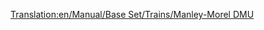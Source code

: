 [[Translation:en/Manual/Base Set/Trains/Manley-Morel DMU]]
{{it/Manuale/Set base/Treni/StatLocomotive|Image=[[File:en/Manual/Base Set/Trains/Manleymoreldmu.png]]
|Name=Manley-Morel DMU
|Costo=25.780
|Velocità=112
|Peso=32 
|Potenza=453
|Sforzo=18.966
|Kn=186
|Annuale=€ 2.588
|Progettata=1956
|Vita=12
|Clima=
*Temperato
|Capacità=76 passeggeri
|Riadattabile=Tutto
|Descrizione=La DMU Manley-Morel è un'unità multipla diesel che per impostazione predefinita viene fornita con due unità e trasporta passeggeri.

Questi treni sono davvero adatti solo per il trasporto leggero di passeggeri, in quanto non hanno il potere di trasportare merci più pesanti e di tirare più carrelli. Potresti aggiungere più unità per aumentare potenza e capacità (in vero stile DMU), ma rimarrebbe la limitazione a 112 Km all'ora, quindi l'opzione migliore sarebbe aspettare che venga introdotta la [[it/Manuale/Set base/Treni/SH '125'|SH "125"]] nel 1977 e usare quella

Considerate però che quando treni più veloci arrivano su una grande rete, rimarranno bloccati dietro queste unità poco veloci che rallentano l'intera rete, quindi è necessario aggiornare l'intero parco locomotive oppure mantenere le DMU su una sezione separata di traccia o in alternativa costruire [[it/Community/Doppi binari|sezioni di sorpasso]].

Questo treno è reso obsoleto dalla [[it/Manuale/Set base/Treni/Dash|"Dash"]] che sarà introdotta nel 1984, 8 km orari più veloce e 100 hp (circa 80 kW) più potente, differenza che può sembrare minima, ma per vari fattori, come per esempio la quasi parità di peso e maggior potenza le danno una forte accelerazione che le rende competitive!


|Real-life=Questa è la versione Transport Tycoon della [http://en.wikipedia.org/wiki/BR_Class_101 Metro-Cammell Classe 101 DMU] che è stata introdotta come parte del piano di modernizzazione delle ferrovie del 1956, progettato per sostituire le locomotive a vapore in loco e linee semi-espresse. È rappresentativo dello stile generale dei DMU introdotti tra la fine degli anni '50 e l'inizio degli anni '60. Incredibilmente, nonostante la durata della vita di 12 anni del TTD, queste macchine si potevano ancora vedere attraversare la campagna britannica fino al 2003! Operano ancora su linee ferroviarie preservate.
}}